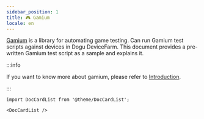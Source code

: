 ```yaml
---
sidebar_position: 1
title: 🎮 Gamium
locale: en
---
```


[Gamium](https://gamium.dogutech.io/) is a library for automating game testing. Can run Gamium test scripts against devices in Dogu DeviceFarm.
This document provides a pre-written Gamium test script as a sample and explains it.

:::info

If you want to know more about gamium, please refer to [Introduction](https://gamium.dogutech.io/docs/get-started/introduction).

:::

```mdx-code-block
import DocCardList from '@theme/DocCardList';

<DocCardList />
```
